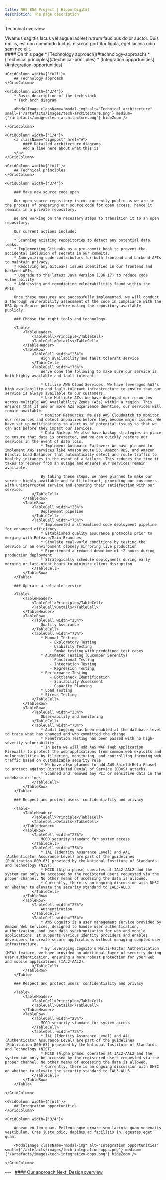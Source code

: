 ```yaml
---
title: NHS BSA Project | Hippo Digital
description: The page description
---
```


<Heading caption='Our approach' tag='h1'>Technical overview</Heading>

<GridRow>
    <GridColumn width={'2/3'}>
        <LeadParagraph>
            Vivamus sagittis lacus vel augue laoreet rutrum faucibus dolor auctor. Duis mollis, est non commodo luctus, nisi erat porttitor ligula, eget lacinia odio sem nec elit.
        </LeadParagraph>
    </GridColumn>
    <GridColumn width={'1/3'}>
        <nav className="in-page-nav">
            #### On this page
            * [Technology approach](#technology-approach)
            * [Technical principles](#technical-principles)
            * [Integration opportunities](#integration-opportunities)
        </nav>
    </GridColumn>
</GridRow>

<GridRow>

    <GridColumn width={'full'}>
        ## Technology approach
    </GridColumn>

    <GridColumn width={'3/4'}>
        * Basic description of the tech stack
        * Tech arch diagram

        <ModalImage className="modal-img" alt="Technical architecture" small={'/artefacts/images/tech-architecture.png'} medium={'/artefacts/images/tech-architecture.png'} hideZoom />

    </GridColumn>
    
    <GridColumn width={'1/4'}>
        <a className="signpost" href="#">
            #### Detailed architecture diagrams
            Add a line here about what this is
        </a>
    </GridColumn>

</GridRow>

<GridRow>

    <GridColumn width={'full'}>
        ## Technical principles
    </GridColumn>

    <GridColumn width={'3/4'}>

        ### Make new source code open

        Our open-source repository is not currently public as we are in the process of preparing our source code for open access, hence it remains in a private repository.
        
        We are working on the necessary steps to transition it to an open repository.  

        Our current actions include: 

        * Scanning existing repositories to detect any potential data leaks. 
        * Implementing GitLeaks as a pre-commit hook to prevent the accidental inclusion of secrets in our commits. 
        * Anonymizing code contributors for both frontend and backend APIs to maintain privacy. 
        * Resolving any GitLeaks issues identified in our frontend and backend APIs. 
        * Upgrade to the latest Java version (JDK 17) to reduce code vulnerability
        * Addressing and remediating vulnerabilities found within the APIs.

        Once these measures are successfully implemented, we will conduct a thorough vulnerability assessment of the code in compliance with the BSA Open-Source policy before making the repository available publicly.
        
        ### Choose the right tools and technology

        <Table>
            <TableHeader>
                <TableCell>Principle</TableCell>
                <TableCell>Details</TableCell>
            </TableHeader>
            <TableRow>
                <TableCell width="25%">
                    High availability and fault tolerant service
                </TableCell>
                <TableCell width="75%">
                    We've done the following to make sure our service is both highly available and fault-tolerant:
                    
                    * Utilise AWS Cloud Services: We have leveraged AWS's high availability and fault-tolerant infrastructure to ensure that our service is always available to our customers.
                    * Use Multiple AZs: We have deployed our resources across multiple AWS Availability Zones (AZs) within a region. This ensures that if one or more AZs experience downtime, our services will remain available.
                    * Monitor Resources: We use AWS CloudWatch to monitor our resources and detect anomalies before they become major issues. We have set up notifications to alert us of potential issues so that we can act before they impact our services.
                    * Data Backup: We also have backup strategies in place to ensure that data is protected, and we can quickly restore our services in the event of data loss.
                    * Implement Automatic Failover: We have planned to implement AWS services like Amazon Route 53, Amazon RDS, and Amazon Elastic Load Balancer that automatically detect and route traffic to healthy instances in the event of a failure. This reduces the time it takes to recover from an outage and ensures our services remain available.

                    By taking these steps, we have planned to make our service highly available and fault-tolerant, providing our customers with uninterrupted service and ensuring their satisfaction with our service.
                </TableCell>
            </TableRow>
            <TableRow>
                <TableCell width="25%">
                    Deployment pipeline
                </TableCell>
                <TableCell width="75%">
                    * Implemented a streamlined code deployment pipeline for enhanced efficiency
                    * Established quality assurance protocols prior to merging with Release/Main Branches
                    * Simulate real-world conditions by testing the service in an environment closely mirroring live production
                    * Experienced a reduced downtime of ~2 hours during production deployment
                    * Strategically schedule deployments during early morning or late-night hours to minimize client disruption
                </TableCell>
            </TableRow>
        </Table>
        
        ### Operate a reliable service

        <Table>
            <TableHeader>
                <TableCell>Principle</TableCell>
                <TableCell>Details</TableCell>
            </TableHeader>
            <TableRow>
                <TableCell width="25%">
                    Quality Assurance
                </TableCell>
                <TableCell width="75%">
                    * Manual Testing
                        - Exploratory Testing
                        - Usability Testing
                        - Smoke testing with predefined test cases
                    * Automated Testing (Cucumber Serenity)
                        - Functional Testing
                        - Integration Testing
                        - Regression Testing
                    * Performance Testing
                        - Bottleneck Identification
                        - Scalability Assessment
                        - Capacity Planning
                    * Load Testing
                    * Stress Testing
                </TableCell>
            </TableRow>
            <TableRow>
                <TableCell width="25%">
                    Observability and monitoring
                </TableCell>
                <TableCell width="75%">
                    * Audit Logging has been enabled at the database level to trace what has changed and who committed the change
                    * Penetration Testing has been passed with no high-severity vulnerability
                    * In Beta we will add AWS WAF (Web Application Firewall) to protect the web applications from common web exploits and vulnerabilities by filtering, monitoring, and controlling incoming web traffic based on customizable security rule
                    * We have also planned to add AWS Shield(Beta Phase) to protect against Distributed Denial of Service (DDoS) attacks.
                    * Scanned and removed any PII or sensitive data in the codebase or logs
                </TableCell>
            </TableRow>
        </Table>
        
        ### Respect and protect users' confidentiality and privacy

        <Table>
            <TableHeader>
                <TableCell>Principle</TableCell>
                <TableCell>Details</TableCell>
            </TableHeader>
            <TableRow>
                <TableCell width="25%">
                    MCCD security standard for system access
                </TableCell>
                <TableCell width="75%">
                    * IAL (Identity Assurance Level) and AAL (Authenticator Assurance Level) are part of the guidelines (Publication 800-63) provided by the National Institute of Standards and Technology (NIST).
                    * MCCD (Alpha phase) operates at IAL2-AAL2 and the system can only be accessed by the registered users requested via the proper channel. No other means of accessing the data is allowed.
                    * Currently, there is an ongoing discussion with DHSC on whether to elevate the security standard to IAL3-ALL3.
                </TableCell>
            </TableRow>
            <TableRow>
                <TableCell width="25%">
                    Authentication
                </TableCell>
                <TableCell width="75%">
                    * AWS Cognito is a user management service provided by Amazon Web Services, designed to handle user authentication, authorization, and user data synchronization for web and mobile applications. It supports various identity providers and enables developers to create secure applications without managing complex user infrastructure.
                    * By leveraging Cognito's Multi-Factor Authentication (MFA) feature, we have provided an additional layer of security during user authentication, ensuring a more robust protection for your web and mobile applications (IAL2-AAL2).
                </TableCell>
            </TableRow>
        </Table>
        
        ### Respect and protect users' confidentiality and privacy

        <Table>
            <TableHeader>
                <TableCell>Principle</TableCell>
                <TableCell>Details</TableCell>
            </TableHeader>
            <TableRow>
                <TableCell width="25%">
                    MCCD security standard for system access
                </TableCell>
                <TableCell width="75%">
                    * IAL (Identity Assurance Level) and AAL (Authenticator Assurance Level) are part of the guidelines (Publication 800-63) provided by the National Institute of Standards and Technology (NIST).
                    * MCCD (Alpha phase) operates at IAL2-AAL2 and the system can only be accessed by the registered users requested via the proper channel. No other means of accessing the data is allowed.
                    * Currently, there is an ongoing discussion with DHSC on whether to elevate the security standard to IAL3-ALL3.
                </TableCell>
            </TableRow>
        </Table>
    
    </GridColumn>

</GridRow>

<GridRow>

    <GridColumn width={'full'}>
        ## Integration opportunities
    </GridColumn>

    <GridColumn width={'3/4'}>

        Aenean eu leo quam. Pellentesque ornare sem lacinia quam venenatis vestibulum. Cras justo odio, dapibus ac facilisis in, egestas eget quam.
        
        <ModalImage className="modal-img" alt="Integration opportunities" small={'/artefacts/images/tech-integration-opps.png'} medium={'/artefacts/images/tech-integration-opps.png'} hideZoom />

    </GridColumn>

</GridRow>

<GridRow>
    <GridColumn width={'full'}>
        ---
    </GridColumn>
</GridRow>
<GridRow>
    <GridColumn width={'1/2'}>
        &nbsp;
    </GridColumn>
    <GridColumn width={'1/2'}>
        <a className="next-page" href="/approach/design">
            #### Our approach
            Next: <span>Design overview</span>
        </a>
    </GridColumn>
</GridRow>